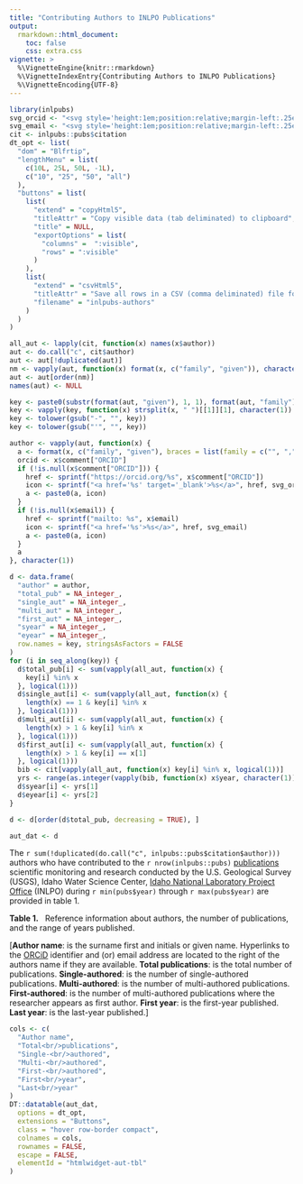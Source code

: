 ---
title: "Contributing Authors to INLPO Publications"
output:
  rmarkdown::html_document:
    toc: false
    css: extra.css
vignette: >
  %\VignetteEngine{knitr::rmarkdown}
  %\VignetteIndexEntry{Contributing Authors to INLPO Publications}
  %\VignetteEncoding{UTF-8}
---

```{r "setup", include=FALSE}
library(inlpubs)
svg_orcid <- "<svg style='height:1em;position:relative;margin-left:.25em;vertical-align:middle;' viewBox='0 0 512 512' aria-describedby='orcid' role='img'><desc id='orcid'>ORCiD</desc><path fill='#A6CE39' d='M294.75 188.19h-45.92V342h47.47c67.62 0 83.12-51.34 83.12-76.91 0-41.64-26.54-76.9-84.67-76.9zM256 8C119 8 8 119 8 256s111 248 248 248 248-111 248-248S393 8 256 8zm-80.79 360.76h-29.84v-207.5h29.84zm-14.92-231.14a19.57 19.57 0 1 1 19.57-19.57 19.64 19.64 0 0 1-19.57 19.57zM300 369h-81V161.26h80.6c76.73 0 110.44 54.83 110.44 103.85C410 318.39 368.38 369 300 369z'></path></svg>"
svg_email <- "<svg style='height:1em;position:relative;margin-left:.25em;vertical-align:middle;' viewBox='0 0 512 512' aria-describedby='email' role='img'><desc id='email'>Email</desc><path fill='#4682B4' d='M502.3 190.8c3.9-3.1 9.7-.2 9.7 4.7V400c0 26.5-21.5 48-48 48H48c-26.5 0-48-21.5-48-48V195.6c0-5 5.7-7.8 9.7-4.7 22.4 17.4 52.1 39.5 154.1 113.6 21.1 15.4 56.7 47.8 92.2 47.6 35.7.3 72-32.8 92.3-47.6 102-74.1 131.6-96.3 154-113.7zM256 320c23.2.4 56.6-29.2 73.4-41.4 132.7-96.3 142.8-104.7 173.4-128.7 5.8-4.5 9.2-11.5 9.2-18.9v-19c0-26.5-21.5-48-48-48H48C21.5 64 0 85.5 0 112v19c0 7.4 3.4 14.3 9.2 18.9 30.6 23.9 40.7 32.4 173.4 128.7 16.8 12.2 50.2 41.8 73.4 41.4z'/></svg>"
cit <- inlpubs::pubs$citation
dt_opt <- list(
  "dom" = "Blfrtip",
  "lengthMenu" = list(
    c(10L, 25L, 50L, -1L),
    c("10", "25", "50", "all")
  ),
  "buttons" = list(
    list(
      "extend" = "copyHtml5",
      "titleAttr" = "Copy visible data (tab deliminated) to clipboard",
      "title" = NULL,
      "exportOptions" = list(
        "columns" =  ":visible",
        "rows" = ":visible"
      )
    ),
    list(
      "extend" = "csvHtml5",
      "titleAttr" = "Save all rows in a CSV (comma deliminated) file format",
      "filename" = "inlpubs-authors"
    )
  )
)
```

```{r "aut_dat", include=FALSE}
all_aut <- lapply(cit, function(x) names(x$author))
aut <- do.call("c", cit$author)
aut <- aut[!duplicated(aut)]
nm <- vapply(aut, function(x) format(x, c("family", "given")), character(1))
aut <- aut[order(nm)]
names(aut) <- NULL

key <- paste0(substr(format(aut, "given"), 1, 1), format(aut, "family"))
key <- vapply(key, function(x) strsplit(x, " ")[[1]][1], character(1))
key <- tolower(gsub("-", "", key))
key <- tolower(gsub("'", "", key))

author <- vapply(aut, function(x) {
  a <- format(x, c("family", "given"), braces = list(family = c("", ",")))
  orcid <- x$comment["ORCID"]
  if (!is.null(x$comment["ORCID"])) {
    href <- sprintf("https://orcid.org/%s", x$comment["ORCID"])
    icon <- sprintf("<a href='%s' target='_blank'>%s</a>", href, svg_orcid)
    a <- paste0(a, icon)
  }
  if (!is.null(x$email)) {
    href <- sprintf("mailto: %s", x$email)
    icon <- sprintf("<a href='%s'>%s</a>", href, svg_email)
    a <- paste0(a, icon)
  }
  a
}, character(1))

d <- data.frame(
  "author" = author,
  "total_pub" = NA_integer_,
  "single_aut" = NA_integer_,
  "multi_aut" = NA_integer_,
  "first_aut" = NA_integer_,
  "syear" = NA_integer_,
  "eyear" = NA_integer_,
  row.names = key, stringsAsFactors = FALSE
)
for (i in seq_along(key)) {
  d$total_pub[i] <- sum(vapply(all_aut, function(x) {
    key[i] %in% x
  }, logical(1)))
  d$single_aut[i] <- sum(vapply(all_aut, function(x) {
    length(x) == 1 & key[i] %in% x
  }, logical(1)))
  d$multi_aut[i] <- sum(vapply(all_aut, function(x) {
    length(x) > 1 & key[i] %in% x
  }, logical(1)))
  d$first_aut[i] <- sum(vapply(all_aut, function(x) {
    length(x) > 1 & key[i] == x[1]
  }, logical(1)))
  bib <- cit[vapply(all_aut, function(x) key[i] %in% x, logical(1))]
  yrs <- range(as.integer(vapply(bib, function(x) x$year, character(1))))
  d$syear[i] <- yrs[1]
  d$eyear[i] <- yrs[2]
}

d <- d[order(d$total_pub, decreasing = TRUE), ]

aut_dat <- d
```

The `r sum(!duplicated(do.call("c", inlpubs::pubs$citation$author)))` authors who have contributed to the `r nrow(inlpubs::pubs)` [publications](inl-bibliography.html) scientific monitoring and research conducted by the U.S. Geological Survey (USGS), Idaho Water Science Center, [Idaho National Laboratory Project Office](https://www.usgs.gov/centers/idaho-water-science-center/science/idaho-national-laboratory-project-office) (INLPO) during `r min(pubs$year)` through `r max(pubs$year)` are provided in table 1.

<b>Table 1.</b> &nbsp; Reference information about authors,
the number of publications, and the range of years published.
<div class='subtitle'>
[<b>Author name</b>: is the surname first and initials or given name.
   Hyperlinks to the [ORCiD](https://orcid.org/) identifier and (or) email address
   are located to the right of the authors name if they are available.
 <b>Total publications</b>: is the total number of publications.
 <b>Single-authored</b>: is the number of single-authored publications.
 <b>Multi-authored</b>: is the number of multi-authored publications.
 <b>First-authored</b>: is the number of multi-authored publications where the researcher appears as first author.
 <b>First year</b>: is the first-year published.
 <b>Last year</b>: is the last-year published.]
</div>

```{r "aut_tbl", echo=FALSE, results="asis"}
cols <- c(
  "Author name",
  "Total<br/>publications",
  "Single-<br/>authored",
  "Multi-<br/>authored",
  "First-<br/>authored",
  "First<br/>year",
  "Last<br/>year"
)
DT::datatable(aut_dat,
  options = dt_opt,
  extensions = "Buttons",
  class = "hover row-border compact",
  colnames = cols,
  rownames = FALSE,
  escape = FALSE,
  elementId = "htmlwidget-aut-tbl"
)
```
